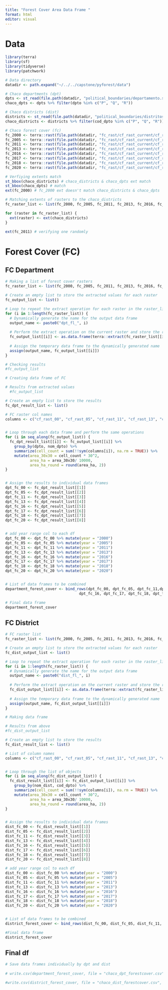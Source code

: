 ```yaml
---
title: "Forest Cover Area Data Frame "
format: html
editor: visual
---
```


# Data

```r
library(terra)
library(sf)
library(tidyverse)
library(patchwork)
```

```r
# Data directory
datadir <- path.expand("~/../../capstone/pyforest/data")

# Chaco departments (dpt)
dpts <- st_read(file.path(datadir, "political_boundaries/departamento.shp"))
chaco_dpts <- dpts %>% filter(dpto %in% c("P", "Q", "R"))

# Chaco districts (dist) 
districts <- st_read(file.path(datadir, "political_boundaries/distritos.shp"))
chaco_districts <- districts %>% filter(cod_dpto %in% c("P", "Q", "R"))

# Chaco forest cover (fc) 
fc_2000 <- terra::rast(file.path(datadir, "fc_rast/cf_rast_current/cf_rast_00.tif")) 
fc_2005 <- terra::rast(file.path(datadir, "fc_rast/cf_rast_current/cf_rast_05.tif"))
fc_2011 <- terra::rast(file.path(datadir, "fc_rast/cf_rast_current/cf_rast_11.tif"))
fc_2013 <- terra::rast(file.path(datadir, "fc_rast/cf_rast_current/cf_rast_13.tif"))
fc_2016 <- terra::rast(file.path(datadir, "fc_rast/cf_rast_current/cf_rast_16.tif"))
fc_2017 <- terra::rast(file.path(datadir, "fc_rast/cf_rast_current/cf_rast_17.tif"))
fc_2018 <- terra::rast(file.path(datadir, "fc_rast/cf_rast_current/cf_rast_18.tif"))
fc_2020 <- terra::rast(file.path(datadir, "fc_rast/cf_rast_current/cf_rast_20.tif"))

```

```r
# Verfiying extents match 
st_bbox(chaco_districts) # chaco_districts & chaco_dpts ext match 
st_bbox(chaco_dpts) # match
ext(fc_2000) # fc_2000 ext doesn't match chaco_districts & chaco_dpts 

# Matching extents of rasters to the chaco_districts
fc_raster_list <- list(fc_2000, fc_2005, fc_2011, fc_2013, fc_2016, fc_2017, fc_2018, fc_2020)

for (raster in fc_raster_list) {
  ext(raster) <- ext(chaco_districts)
}

ext(fc_2011) # verifying one randomly
```

# Forest Cover (FC)

## FC Department

```r
# Making a list of forest cover rasters 
fc_raster_list <- list(fc_2000, fc_2005, fc_2011, fc_2013, fc_2016, fc_2017, fc_2018, fc_2020)

# Create an empty list to store the extracted values for each raster
fc_output_list <- list()

# Loop to repeat the extract operation for each raster in the raster_list
for (i in 1:length(fc_raster_list)) {
  # Dynamically generate the name for the output data frame
  output_name <- paste0("dpt_fl_", i)
  
  # Perform the extract operation on the current raster and store the result in a temporary data frame
  fc_output_list[[i]] <- as.data.frame(terra::extract(fc_raster_list[[i]], chaco_dpts, fun = sum, na.rm = TRUE, ID = TRUE, touches = TRUE, bind = TRUE))
  
  # Assign the temporary data frame to the dynamically generated name
  assign(output_name, fc_output_list[[i]])
}

# Checking results 
#fc_output_list

```

```r
# Creating data frame of FC 

# Results from extracted values
  #fc_output_list

# Create an empty list to store the results
fc_dpt_result_list <- list()

# FC raster col names 
columns <- c("cf_rast_00", "cf_rast_05", "cf_rast_11", "cf_rast_13", "cf_rast_16", "cf_rast_17", "cf_rast_18", "cf_rast_20")


# Loop through each data frame and perform the same operations
for (i in seq_along(fc_output_list)) {
  fc_dpt_result_list[[i]] <- fc_output_list[[i]] %>%  
    group_by(dpto, nom_dpto) %>%
    summarize(cell_count = sum(!!sym(columns[i]), na.rm = TRUE)) %>% 
    mutate(area_30x30 = cell_count * 30^2,
           area_ha = area_30x30/ 10000,
           area_ha_round = round(area_ha, 2))
}


# Assign the results to individual data frames
dpt_fc_00 <- fc_dpt_result_list[[1]]
dpt_fc_05 <- fc_dpt_result_list[[2]]
dpt_fc_11 <- fc_dpt_result_list[[3]]
dpt_fc_13 <- fc_dpt_result_list[[4]]
dpt_fc_16 <- fc_dpt_result_list[[5]]
dpt_fc_17 <- fc_dpt_result_list[[6]]
dpt_fc_18 <- fc_dpt_result_list[[7]]
dpt_fc_20 <- fc_dpt_result_list[[8]]


# add year range col to each df
dpt_fc_00 <- dpt_fc_00 %>% mutate(year = "2000")
dpt_fc_05 <- dpt_fc_05 %>% mutate(year = "2005")
dpt_fc_11 <- dpt_fc_11 %>% mutate(year = "2011")
dpt_fc_13 <- dpt_fc_13 %>% mutate(year = "2013")
dpt_fc_16 <- dpt_fc_16 %>% mutate(year = "2016")
dpt_fc_17 <- dpt_fc_17 %>% mutate(year = "2017")
dpt_fc_18 <- dpt_fc_18 %>% mutate(year = "2018")
dpt_fc_20 <- dpt_fc_20 %>% mutate(year = "2020")


# List of data frames to be combined
department_forest_cover <- bind_rows(dpt_fc_00, dpt_fc_05, dpt_fc_11,dpt_fc_13,
                                 dpt_fc_16, dpt_fc_17, dpt_fc_18, dpt_fc_20)

# Final data frame 
department_forest_cover
```

## FC District

```r
# FC raster list
fc_raster_list <- list(fc_2000, fc_2005, fc_2011, fc_2013, fc_2016, fc_2017, fc_2018, fc_2020)

# Create an empty list to store the extracted values for each raster
fc_dist_output_list <- list()

# Loop to repeat the extract operation for each raster in the raster_list
for (i in 1:length(fc_raster_list)) {
  # Dynamically generate the name for the output data frame
  output_name <- paste0("dist_fl_", i)
  
  # Perform the extract operation on the current raster and store the result in a temporary data frame
  fc_dist_output_list[[i]] <- as.data.frame(terra::extract(fc_raster_list[[i]], chaco_districts, fun = sum, na.rm = TRUE, ID = TRUE, touches = TRUE, bind = TRUE))
  
  # Assign the temporary data frame to the dynamically generated name
  assign(output_name, fc_dist_output_list[[i]])
}
```

```r
# Making data frame 

# Results from above 
#fc_dist_output_list

# Create an empty list to store the results
fc_dist_result_list <- list()

# List of column names
columns <- c("cf_rast_00", "cf_rast_05", "cf_rast_11", "cf_rast_13", "cf_rast_16", "cf_rast_17", "cf_rast_18", "cf_rast_20")


# Loop through the list of objects
for (i in seq_along(fc_dist_output_list)) {
  fc_dist_result_list[[i]] <- fc_dist_output_list[[i]] %>%
    group_by(nom_dist, cod_dpto) %>%
    summarize(cell_count = sum(!!sym(columns[i]), na.rm = TRUE)) %>%
    mutate(area_30x30 = cell_count * 30^2,
           area_ha = area_30x30/ 10000,
           area_ha_round = round(area_ha, 2))
}


# Assign the results to individual data frames
dist_fc_00 <- fc_dist_result_list[[1]]
dist_fc_05 <- fc_dist_result_list[[2]]
dist_fc_11 <- fc_dist_result_list[[3]]
dist_fc_13 <- fc_dist_result_list[[4]]
dist_fc_16 <- fc_dist_result_list[[5]]
dist_fc_17 <- fc_dist_result_list[[6]]
dist_fc_18 <- fc_dist_result_list[[7]]
dist_fc_20 <- fc_dist_result_list[[8]]

# add year range col to each df
dist_fc_00 <- dist_fc_00 %>% mutate(year = "2000")
dist_fc_05 <- dist_fc_05 %>% mutate(year = "2005")
dist_fc_11 <- dist_fc_11 %>% mutate(year = "2011")
dist_fc_13 <- dist_fc_13 %>% mutate(year = "2013")
dist_fc_16 <- dist_fc_16 %>% mutate(year = "2016")
dist_fc_17 <- dist_fc_17 %>% mutate(year = "2017")
dist_fc_18 <- dist_fc_18 %>% mutate(year = "2018")
dist_fc_20 <- dist_fc_20 %>% mutate(year = "2020")


# List of data frames to be combined
district_forest_cover <- bind_rows(dist_fc_00, dist_fc_05, dist_fc_11, dist_fc_13, dist_fc_16, dist_fc_17, dist_fc_18, dist_fc_20)

#Final data frame 
district_forest_cover
```

## Final df

```r
# Save data frames individually by dpt and dist 
 
# write.csv(department_forest_cover, file = "chaco_dpt_forestcover.csv", row.names = FALSE)

#write.csv(district_forest_cover, file = "chaco_dist_forestcover.csv", row.names = FALSE)
```


